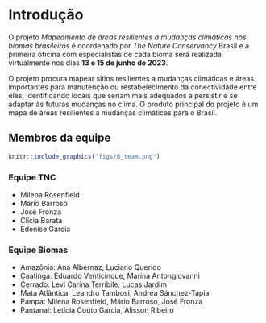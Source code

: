 # Introdução

O projeto _Mapeamento de áreas resilientes a mudanças climáticas nos biomas brasileiros_ é coordenado por _The Nature Conservancy_ Brasil e a primeira oficina com especialistas de cada bioma será realizada virtualmente nos dias __13 e 15 de junho de 2023__.

O projeto procura mapear sítios resilientes a mudanças climáticas e áreas importantes para manutenção ou restabelecimento da conectividade entre eles, identificando locais que seriam mais adequados a persistir e se adaptar às futuras mudanças no clima.
O produto principal do projeto é um mapa de áreas resilientes a mudanças climáticas para o Brasil.

## Membros da equipe

```r
knitr::include_graphics("figs/0_team.png")
```


### Equipe TNC

- Milena Rosenfield  
- Mário Barroso
- José Fronza
- Clícia Barata
- Edenise Garcia

### Equipe Biomas

- Amazônia: Ana Albernaz, Luciano Querido
- Caatinga: Eduardo Venticinque, Marina Antongiovanni
- Cerrado: Levi Carina Terribile, Lucas Jardim
- Mata Atlântica: Leandro Tambosi, Andrea Sánchez-Tapia
- Pampa: Milena Rosenfield, Mário Barroso, José Fronza
- Pantanal: Letícia Couto Garcia, Alisson Ribeiro

 <!-- ## Especialistas convidados --> 


